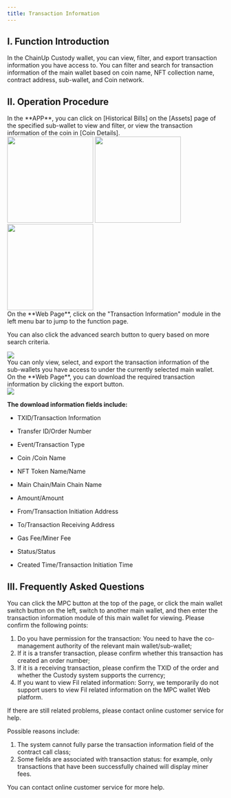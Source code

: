 ```yaml
---
title: Transaction Information
---
```


## I. Function Introduction

In the ChainUp Custody wallet, you can view, filter, and export transaction information you have access to. You can filter and search for transaction information of the main wallet based on coin name, NFT collection name, contract address, sub-wallet, and Coin network.

## II. Operation Procedure

<Steps>
<Step title="View Transaction Information">
In the **APP**, you can click on [Historical Bills] on the [Assets] page of the specified sub-wallet to view and filter, or view the transaction information of the coin in [Coin Details].
 <div className="w-full flex items-center justify-center">
    <CardGroup cols={3}>
    <img src="/images/user-guide/his1.png" width="200"/>
    <img src="/images/user-guide/his2.png" width="200"/>
     <img src="/images/user-guide/his3.png" width="200"/>
    </CardGroup>
</div>
On the **Web Page**, click on the "Transaction Information" module in the left menu bar to jump to the function page.

You can also click the advanced search button to query based on more search criteria.
<div className="w-full flex items-center justify-center">
    <img src="/images/user-guide/record1.png" />
</div>

<Note>
You can only view, select, and export the transaction information of the sub-wallets you have access to under the currently selected main wallet.
</Note>

</Step>


<Step title="Export Transaction Information">
On the **Web Page**, you can download the required transaction information by clicking the export button.

<div className="w-full flex items-center justify-center">
    <img src="/images/user-guide/record5.png" />
</div>

**The download information fields include:**

- TXID/Transaction Information

- Transfer ID/Order Number

- Event/Transaction Type

- Coin /Coin Name

- NFT Token Name/Name

- Main Chain/Main Chain Name

- Amount/Amount

- From/Transaction Initiation Address

- To/Transaction Receiving Address

- Gas Fee/Miner Fee

- Status/Status

- Created Time/Transaction Initiation Time

</Step>

</Steps>

## III. Frequently Asked Questions

<Accordion title="How do I view the transaction information of other main wallets?">
You can click the MPC button at the top of the page, or click the main wallet switch button on the left, switch to another main wallet, and then enter the transaction information module of this main wallet for viewing.
</Accordion>

<Accordion title="Why can't I view or search for a certain transaction information?">
Please confirm the following points:

1. Do you have permission for the transaction: You need to have the co-management authority of the relevant main wallet/sub-wallet;
2. If it is a transfer transaction, please confirm whether this transaction has created an order number;
3. If it is a receiving transaction, please confirm the TXID of the order and whether the Custody system supports the currency;
4. If you want to view Fil related information: Sorry, we temporarily do not support users to view Fil related information on the MPC wallet Web platform.

If there are still related problems, please contact online customer service for help.
</Accordion>

<Accordion title="Why does some transaction information seem incomplete?">
Possible reasons include:

1. The system cannot fully parse the transaction information field of the contract call class;
2. Some fields are associated with transaction status: for example, only transactions that have been successfully chained will display miner fees.

You can contact online customer service for more help.
</Accordion>
